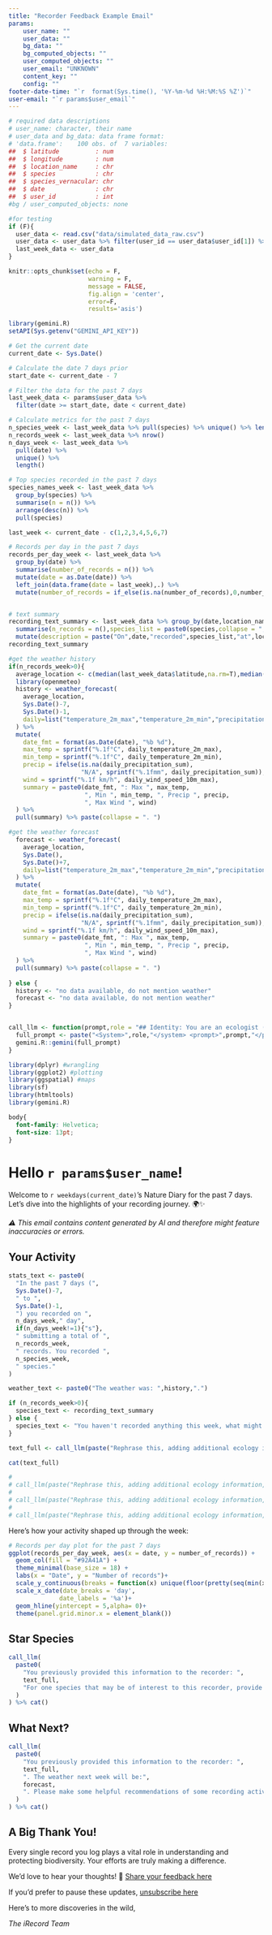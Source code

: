```yaml
---
title: "Recorder Feedback Example Email"
params:
    user_name: ""
    user_data: ""
    bg_data: ""
    bg_computed_objects: ""
    user_computed_objects: ""
    user_email: "UNKNOWN"
    content_key: ""
    config: ""
footer-date-time: "`r  format(Sys.time(), '%Y-%m-%d %H:%M:%S %Z')`"
user-email: "`r params$user_email`"
---
```


```r
# required data descriptions
# user_name: character, their name
# user_data and bg_data: data frame format:
# 'data.frame':    100 obs. of  7 variables:
##  $ latitude          : num  
##  $ longitude         : num  
##  $ location_name     : chr
##  $ species           : chr  
##  $ species_vernacular: chr  
##  $ date              : chr  
##  $ user_id           : int
#bg / user_computed_objects: none

#for testing
if (F){
  user_data <- read.csv("data/simulated_data_raw.csv")
  user_data <- user_data %>% filter(user_id == user_data$user_id[1]) %>% select(-user_id)
  last_week_data <- user_data
}


```

```r
knitr::opts_chunk$set(echo = F,
                      warning = F,
                      message = FALSE, 
                      fig.align = 'center',
                      error=F,
                      results='asis')

library(gemini.R)
setAPI(Sys.getenv("GEMINI_API_KEY"))
```

```r


# Get the current date
current_date <- Sys.Date()

# Calculate the date 7 days prior
start_date <- current_date - 7

# Filter the data for the past 7 days
last_week_data <- params$user_data %>% 
  filter(date >= start_date, date < current_date)

# Calculate metrics for the past 7 days
n_species_week <- last_week_data %>% pull(species) %>% unique() %>% length()
n_records_week <- last_week_data %>% nrow()
n_days_week <- last_week_data %>% 
  pull(date) %>% 
  unique() %>% 
  length()

# Top species recorded in the past 7 days
species_names_week <- last_week_data %>% 
  group_by(species) %>% 
  summarise(n = n()) %>% 
  arrange(desc(n)) %>%
  pull(species)

last_week <- current_date - c(1,2,3,4,5,6,7)

# Records per day in the past 7 days
records_per_day_week <- last_week_data %>% 
  group_by(date) %>% 
  summarise(number_of_records = n()) %>%
  mutate(date = as.Date(date)) %>%
  left_join(data.frame(date = last_week),.) %>%
  mutate(number_of_records = if_else(is.na(number_of_records),0,number_of_records))


# text summary
recording_text_summary <- last_week_data %>% group_by(date,location_name) %>%
  summarise(n_records = n(),species_list = paste0(species,collapse = ", ")) %>% 
  mutate(description = paste("On",date,"recorded",species_list,"at",location_name)) %>% pull(description) %>% paste(collapse = ". \n ")
recording_text_summary

#get the weather history
if(n_records_week>0){
  average_location <- c(median(last_week_data$latitude,na.rm=T),median(last_week_data$longitude,na.rm=T))
  library(openmeteo)
  history <- weather_forecast(
    average_location,
    Sys.Date()-7,
    Sys.Date()-1,
    daily=list("temperature_2m_max","temperature_2m_min","precipitation_sum","wind_speed_10m_max")
  ) %>%
  mutate(
    date_fmt = format(as.Date(date), "%b %d"),
    max_temp = sprintf("%.1f°C", daily_temperature_2m_max),
    min_temp = sprintf("%.1f°C", daily_temperature_2m_min),
    precip = ifelse(is.na(daily_precipitation_sum),
                    "N/A", sprintf("%.1fmm", daily_precipitation_sum)),
    wind = sprintf("%.1f km/h", daily_wind_speed_10m_max),
    summary = paste0(date_fmt, ": Max ", max_temp,
                     ", Min ", min_temp, ", Precip ", precip,
                     ", Max Wind ", wind)
  ) %>%
  pull(summary) %>% paste(collapse = ". ")

#get the weather forecast
  forecast <- weather_forecast(
    average_location,
    Sys.Date(),
    Sys.Date()+7,
    daily=list("temperature_2m_max","temperature_2m_min","precipitation_sum","wind_speed_10m_max")
  ) %>%
  mutate(
    date_fmt = format(as.Date(date), "%b %d"),
    max_temp = sprintf("%.1f°C", daily_temperature_2m_max),
    min_temp = sprintf("%.1f°C", daily_temperature_2m_min),
    precip = ifelse(is.na(daily_precipitation_sum),
                    "N/A", sprintf("%.1fmm", daily_precipitation_sum)),
    wind = sprintf("%.1f km/h", daily_wind_speed_10m_max),
    summary = paste0(date_fmt, ": Max ", max_temp,
                     ", Min ", min_temp, ", Precip ", precip,
                     ", Max Wind ", wind)
  ) %>%
  pull(summary) %>% paste(collapse = ". ")
  
} else {
  history <- "no data available, do not mention weather"
  forecast <- "no data available, do not mention weather"
}


call_llm <- function(prompt,role = "## Identity: You are an ecologist (in the style of david attenborough, nick baker, bill oddie, kate humble) who has a good understanding of wildlife, natural history, geology, and the natural world. You are familiar with working with citizen science data sets and its challenges such as spatio-temporal biases, issues with presence-only recording, preference for recording unusual or charistmatic species. Don't be too over enthusiastic, try to be balanced and objective. ## Recipient: The recipient of your responses is someone engaged with biological recording, the act or collecting records of species at a place at a time, this is unstructured monitoring. ## Style guide: If mentioning a species use it's common name (if applicable) but add its scientific name in brackets aftwards. All use of scientific names should be italicised. You may use emojis. Please provide text in prose, no need for pleasantries get straight to the action."){
  full_prompt <- paste("<System>",role,"</system> <prompt>",prompt,"</prompt>")
  gemini.R::gemini(full_prompt)
}

```

```r
library(dplyr) #wrangling
library(ggplot2) #plotting
library(ggspatial) #maps
library(sf)
library(htmltools)
library(gemini.R)
```

```css
body{
  font-family: Helvetica;
  font-size: 13pt;
}

```

# Hello `r params$user_name`!

Welcome to `r weekdays(current_date)`'s Nature Diary for the past 7 days. Let’s dive into the highlights of your recording journey. 🌍✨ 

*⚠️ This email contains content generated by AI and therefore might feature inaccuracies or errors. *

## Your Activity

```r

stats_text <- paste0(
  "In the past 7 days (",
  Sys.Date()-7,
  " to ",
  Sys.Date()-1,
  ") you recorded on ",
  n_days_week," day",
  if(n_days_week!=1){"s"},
  " submitting a total of ",
  n_records_week,
  " records. You recorded ",
  n_species_week,
  " species."
)

weather_text <- paste0("The weather was: ",history,".")

if (n_records_week>0){
  species_text <- recording_text_summary
} else {
  species_text <- "You haven't recorded anything this week, what might you see next?"
}

text_full <- call_llm(paste("Rephrase this, adding additional ecology information: ",stats_text,weather_text,species_text))

cat(text_full)

# 
# call_llm(paste("Rephrase this, adding additional ecology information, don't make recommendations: ","In the past 7 days you recorded on 1 day submitting a total of 1 records. You recorded 1 different species. Your top species sightings included: Aix galericulata"))
# 
# call_llm(paste("Rephrase this, adding additional ecology information, don't make recommendations: ","In the past 7 days you recorded on 1 day submitting a total of 1 records. You recorded 1 different species. Your top species sightings included: Gomphus vulgatissimus."))
# 
# call_llm(paste("Rephrase this, adding additional ecology information, don't make recommendations: ","In the past 7 days you recorded on 4 days submitting a total of 34 records. You recorded 27 different species.Your top species sightings included: Episyrphus balteatus, Drosophila suzukii, Melanostoma scalare, Meliscaeva auricollis, Myathropa florea."))

```



Here’s how your activity shaped up through the week:

```r
# Records per day plot for the past 7 days
ggplot(records_per_day_week, aes(x = date, y = number_of_records)) +
  geom_col(fill = "#92A41A") +
  theme_minimal(base_size = 18) +
  labs(x = "Date", y = "Number of records")+
  scale_y_continuous(breaks = function(x) unique(floor(pretty(seq(min(x), (max(x) + 1) * 1.1)))))+
  scale_x_date(date_breaks = 'day', 
              date_labels = '%a')+
  geom_hline(yintercept = 5,alpha= 0)+
  theme(panel.grid.minor.x = element_blank())
```

## Star Species 

```r
call_llm(
  paste0(
    "You previously provided this information to the recorder: ",
    text_full,
    "For one species that may be of interest to this recorder, provide information on the ecology and identification tips. Be concise."
  )
) %>% cat()

```


## What Next?

```r
call_llm(
  paste0(
    "You previously provided this information to the recorder: ",
    text_full,
    ". The weather next week will be:",
    forecast,
    ". Please make some helpful recommendations of some recording activity they could do in the next week."
  )
) %>% cat()

```

## A Big Thank You!

Every single record you log plays a vital role in understanding and protecting biodiversity. Your efforts are truly making a difference.

We’d love to hear your thoughts! 🌟 [Share your feedback here](`r paste0(params$config$controller_app_web_url,'submit_feedback/',params$content_key)`)

If you’d prefer to pause these updates, [unsubscribe here](`r paste0(params$config$controller_app_web_url,'unsubscribe/',params$content_key)`)

Here’s to more discoveries in the wild,

*The iRecord Team*

